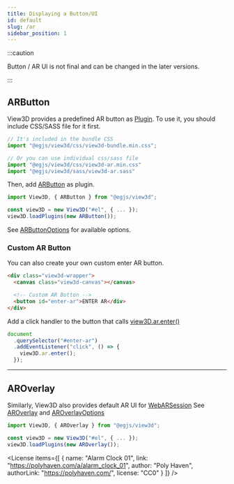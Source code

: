 ```yaml
---
title: Displaying a Button/UI
id: default
slug: /ar
sidebar_position: 1
---
```



:::caution

Button / AR UI is not final and can be changed in the later versions.

:::

## ARButton

View3D provides a predefined AR button as [Plugin](/docs/api/ARButton).
To use it, you should include CSS/SASS file for it first.

```js
// It's included in the bundle CSS
import "@egjs/view3d/css/view3d-bundle.min.css";

// Or you can use individual css/sass file
import "@egjs/view3d/css/view3d-ar.min.css"
import "@egjs/view3d/sass/view3d-ar.sass"
```

Then, add [ARButton](/docs/plugins/ARButton) as plugin.

```js
import View3D, { ARButton } from "@egjs/view3d";

const view3D = new View3D("#el", { ... });
view3D.loadPlugins(new ARButton());
```

See [ARButtonOptions](/docs/api/ARButtonOptions) for available options.

### Custom AR Button

You can also create your own custom enter AR button.

```html
<div class="view3d-wrapper">
  <canvas class="view3d-canvas"></canvas>

  <!-- Custom AR Button -->
  <button id="enter-ar">ENTER AR</div>
</div>
```

Add a click handler to the button that calls [view3D.ar.enter()](/docs/api/ARManager#enter)
```js
document
  .querySelector("#enter-ar")
  .addEventListener("click", () => {
    view3D.ar.enter();
  });
```

<hr />

## AROverlay

Similarly, View3D also provides default AR UI for [WebARSession](/docs/api/WebARSession)
See [AROverlay](/docs/plugins/AROverlay) and [AROverlayOptions](/docs/api/AROverlayOptions)

```js
import View3D, { AROverlay } from "@egjs/view3d";

const view3D = new View3D("#el", { ... });
view3D.loadPlugins(new AROverlay());
```

<View3D
  src="/egjs-view3d/model/draco/alarm.glb"
  iosSrc="/egjs-view3d/model/usdz/alarm.usdz"
  showExampleCode
  showARButton />

<License items={[
  {
    name: "Alarm Clock 01",
    link: "https://polyhaven.com/a/alarm_clock_01",
    author: "Poly Haven",
    authorLink: "https://polyhaven.com/",
    license: "CC0"
  }
]} />
